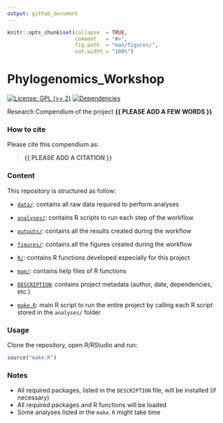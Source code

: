 ```yaml
---
output: github_document
---
```


<!-- README.md is generated from README.Rmd. Please edit that file -->


```r
knitr::opts_chunk$set(collapse  = TRUE,
                      comment   = "#>",
                      fig.path  = "man/figures/",
                      out.width = "100%")
```



# Phylogenomics_Workshop


<!-- badges: start -->
[![License: GPL (>= 2)](https://img.shields.io/badge/License-GPL%20%28%3E%3D%202%29-blue.svg)](https://choosealicense.com/licenses/gpl-2.0/)
[![Dependencies](https://img.shields.io/badge/dependencies-2/94-green?style=flat)](#)
<!-- badges: end -->


Research Compendium of the project **{{ PLEASE ADD A FEW WORDS }}**



### How to cite

Please cite this compendium as: 

> **{{ PLEASE ADD A CITATION }}**



### Content

This repository is structured as follow:

- [`data/`](https://github.com/LPDagallier/Phylogenomics_Workshop/tree/master/data):
contains all raw data required to perform analyses

- [`analyses/`](https://github.com/LPDagallier/Phylogenomics_Workshop/tree/master/analyses/):
contains R scripts to run each step of the workflow

- [`outputs/`](https://github.com/LPDagallier/Phylogenomics_Workshop/tree/master/outputs):
contains all the results created during the workflow

- [`figures/`](https://github.com/LPDagallier/Phylogenomics_Workshop/tree/master/figures):
contains all the figures created during the workflow

- [`R/`](https://github.com/LPDagallier/Phylogenomics_Workshop/tree/master/R):
contains R functions developed especially for this project

- [`man/`](https://github.com/LPDagallier/Phylogenomics_Workshop/tree/master/man):
contains help files of R functions

- [`DESCRIPTION`](https://github.com/LPDagallier/Phylogenomics_Workshop/tree/master/DESCRIPTION):
contains project metadata (author, date, dependencies, etc.)

- [`make.R`](https://github.com/LPDagallier/Phylogenomics_Workshop/tree/master/make.R):
main R script to run the entire project by calling each R script stored in the `analyses/` folder



### Usage

Clone the repository, open R/RStudio and run:

```r
source("make.R")
```



### Notes

- All required packages, listed in the `DESCRIPTION` file, will be installed (if necessary)
- All required packages and R functions will be loaded
- Some analyses listed in the `make.R` might take time

